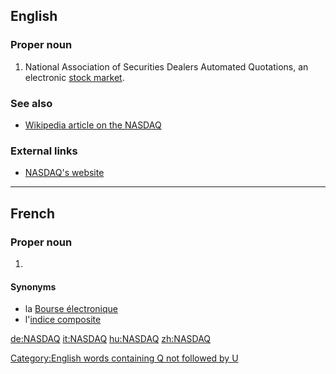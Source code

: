 ==English==

===Proper noun===
{{en-proper noun}}

# National Association of Securities Dealers Automated Quotations, an electronic [[stock market]].

===See also===
* [[w:NASDAQ|Wikipedia article on the NASDAQ]]

===External links===
* [http://www.nasdaq.com NASDAQ's website]

[[Category:English words containing Q not followed by U]]

----

==French==

===Proper noun===
{{fr-proper noun|m}}

# {{l|en|NASDAQ}}

====Synonyms====
* la [[Bourse électronique]]
* l'[[indice composite]]

[[de:NASDAQ]]
[[it:NASDAQ]]
[[hu:NASDAQ]]
[[zh:NASDAQ]]